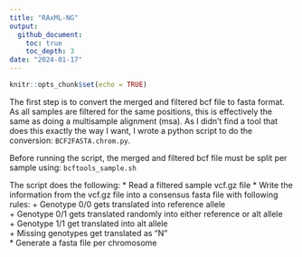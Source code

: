 ```yaml
---
title: "RAxML-NG"
output: 
  github_document:
    toc: true
    toc_depth: 3
date: "2024-01-17"
---
```


```r
knitr::opts_chunk$set(echo = TRUE)
```
The first step is to convert the merged and filtered bcf file to fasta format. As all samples are filtered for the same positions, this is effectively the same as doing a multisample alignment (msa). As I didn't find a tool that does this exactly the way I want, I wrote a python script to do the conversion: `BCF2FASTA.chrom.py`. \

Before running the script, the merged and filtered bcf file must be split per sample using: `bcftools_sample.sh`

The script does the following:
* Read a filtered sample vcf.gz file
* Write the information from the vcf.gz file into a consensus fasta file with following rules:
    + Genotype 0/0 gets translated into reference allele \
    + Genotype 0/1 gets translated randomly into either reference or alt allele \
    + Genotype 1/1 get translated into alt allele \
    + Missing genotypes get translated as "N" \
* Generate a fasta file per chromosome
